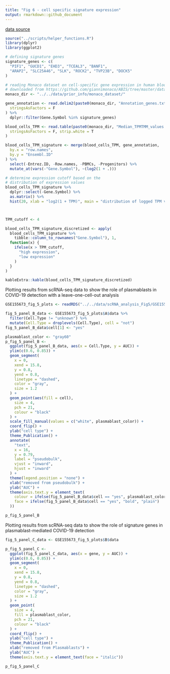 ```yaml
---
title: "Fig 6 - cell specific signature expression"
output: rmarkdown::github_document
---
```


<a href="https://github.com/giannimonaco/ABIS/tree/master/data">data source</a>

```r
source("../scripts/helper_functions.R")
library(dplyr)
library(ggplot2)

# defining signature genes
signature_genes <- c(
  "PIF1", "GUCD1", "EHD3", "TCEAL3", "BANF1",
  "ARAP2", "SLC25A46", "SLK", "ROCK2", "TVP23B", "DOCK5"
)

# reading Monaco dataset on cell-specific gene expression in human blood
# downloaded from https://github.com/giannimonaco/ABIS/tree/master/data
monaco_dir <- "../../data/prior_info/monaco_dataset/"

gene_annotation <- read.delim2(paste0(monaco_dir, "Annotation_genes.txt"),
  stringsAsFactors = F
) %>%
  dplyr::filter(Gene.Symbol %in% signature_genes)

blood_cells_TPM <- read.table(paste0(monaco_dir, "Median_TPMTMM_values.txt"),
  stringsAsFactors = F, strip.white = T
)

blood_cells_TPM_signature <- merge(blood_cells_TPM, gene_annotation,
  by.x = "row.names",
  by.y = "Ensembl.ID"
) %>%
  select(-Entrez.ID, -Row.names, -PBMCs, -Progenitors) %>%
  mutate_at(vars(-"Gene.Symbol"), ~(log2(1 + .)))

# determine expression cutoff based on the
# distribution of expression values
blood_cells_TPM_signature %>%
  dplyr::select(-Gene.Symbol) %>%
  as.matrix() %>%
  hist(20, xlab = "log2(1 + TPM)", main = "distribution of logged TPM values")



TPM_cutoff <- 4

blood_cells_TPM_signature_discretized <- apply(
  blood_cells_TPM_signature %>%
    tibble::column_to_rownames("Gene.Symbol"), 1,
  function(x) {
    ifelse(x > TPM_cutoff,
      "high expression",
      "low expression"
    )
  }
)

kableExtra::kable(blood_cells_TPM_signature_discretized)
```


Plotting results from scRNA-seq data to show the role of plasmablasts in COVID-19 detection
with a leave-one-cell-out analysis
```r
GSE155673_fig_5_plots <- readRDS("../../data/scRNA_analysis_Fig5/GSE155673_fig_5_plots.RDS")

fig_5_panel_B_data <- GSE155673_fig_5_plots$A$data %>%
  filter(Cell.Type != "unknown") %>%
  mutate(Cell.Type = droplevels(Cell.Type), cell = "not")
fig_5_panel_B_data$cell[1] <- "yes"

plasmablast_color <- "gray60"
p_fig_5_panel_B <-
  ggplot(fig_5_panel_B_data, aes(x = Cell.Type, y = AUC)) +
  ylim(c(0.6, 0.85)) +
  geom_segment(
    x = 0,
    xend = 15.8,
    y = 0.8,
    yend = 0.8,
    linetype = "dashed",
    color = "gray",
    size = 1.2
  ) +
  geom_point(aes(fill = cell),
    size = 4,
    pch = 21,
    colour = "black"
  ) +
  scale_fill_manual(values = c("white", plasmablast_color)) +
  coord_flip() +
  ylab("cell type") +
  theme_Publication() +
  annotate(
    "text",
    x = 16,
    y = 0.79,
    label = "pseudobulk",
    vjust = "inward",
    hjust = "inward"
  ) +
  theme(legend.position = "none") +
  xlab("removed from pseudobulk") +
  ylab("AUC") +
  theme(axis.text.y = element_text(
    colour = ifelse(fig_5_panel_B_data$cell == "yes", plasmablast_color, "black"),
    face = ifelse(fig_5_panel_B_data$cell == "yes", "bold", "plain")
  ))

p_fig_5_panel_B
```




Plotting results from scRNA-seq data to show the role of signature genes in plasmablast-mediated COVID-19 detection 
```r

fig_5_panel_C_data <- GSE155673_fig_5_plots$B$data

p_fig_5_panel_C <-
  ggplot(fig_5_panel_C_data, aes(x = gene, y = AUC)) +
  ylim(c(0.6, 0.85)) +
  geom_segment(
    x = 0,
    xend = 15.8,
    y = 0.8,
    yend = 0.8,
    linetype = "dashed",
    color = "gray",
    size = 1.2
  ) +
  geom_point(
    size = 4,
    fill = plasmablast_color,
    pch = 21,
    colour = "black"
  ) +
  coord_flip() +
  ylab("cell type") +
  theme_Publication() +
  xlab("removed from Plasmablasts") +
  ylab("AUC") +
  theme(axis.text.y = element_text(face = "italic")) 

p_fig_5_panel_C
```